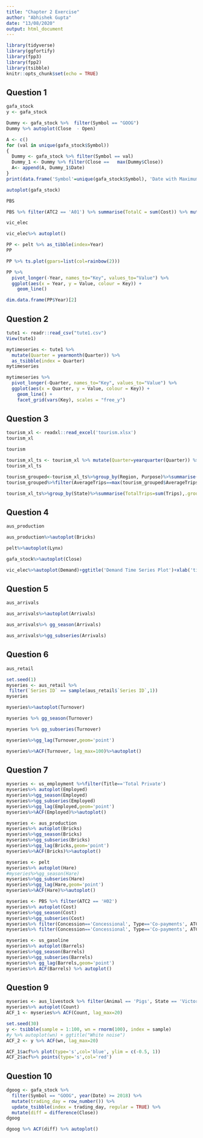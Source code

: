 ```yaml
---
title: "Chapter 2 Exercise"
author: "Abhishek Gupta"
date: "13/08/2020"
output: html_document
---
```


```r
library(tidyverse)
library(ggfortify)
library(fpp3)
library(fpp2)
library(tsibble)
knitr::opts_chunk$set(echo = TRUE)
```

## Question 1
```r
gafa_stock
y <- gafa_stock
```
```r
Dummy <- gafa_stock %>%  filter(Symbol == "GOOG")
Dummy %>% autoplot(Close  - Open)
```
```r
A <- c()
for (val in unique(gafa_stock$Symbol))
{
  Dummy <- gafa_stock %>% filter(Symbol == val)
  Dummy_1 <- Dummy %>% filter(Close ==   max(Dummy$Close))
  A<- append(A, Dummy_1$Date)
}
print(data.frame('Symbol'=unique(gafa_stock$Symbol), 'Date with Maximum Closing'=A))

```
```r
autoplot(gafa_stock)
```
```r
PBS
```
```r
PBS %>% filter(ATC2 == 'A01') %>% summarise(TotalC = sum(Cost)) %>% mutate(TotalCost = TotalC/1e6) %>% autoplot(TotalCost)
```
```r
vic_elec
```
```r
vic_elec%>% autoplot()
```

```r
PP <- pelt %>% as_tibble(index=Year)
PP
```
```r
PP %>% ts.plot(gpars=list(col=rainbow(2)))
```
```r
PP %>%
  pivot_longer(-Year, names_to="Key", values_to="Value") %>%
  ggplot(aes(x = Year, y = Value, colour = Key)) +
    geom_line() 
```

```r
dim.data.frame(PP$Year)[2]
```
## Question 2

```r
tute1 <- readr::read_csv("tute1.csv")
View(tute1)
```

```r
mytimeseries <- tute1 %>%
  mutate(Quarter = yearmonth(Quarter)) %>%
  as_tsibble(index = Quarter)
mytimeseries
```
```r
mytimeseries %>%
  pivot_longer(-Quarter, names_to="Key", values_to="Value") %>%
  ggplot(aes(x = Quarter, y = Value, colour = Key)) +
    geom_line() +
    facet_grid(vars(Key), scales = "free_y")
```

## Question 3
```r

tourism_xl <- readxl::read_excel('tourism.xlsx')
tourism_xl
```
```r
tourism
```


```r
tourism_xl_ts <- tourism_xl %>% mutate(Quarter=yearquarter(Quarter)) %>% as_tibble(index=Quarter)
tourism_xl_ts
```
```r
tourism_grouped<-tourism_xl_ts%>%group_by(Region, Purpose)%>%summarise(AverageTrips=mean(Trips),.groups='keep')
tourism_grouped%>%filter(AverageTrips==max(tourism_grouped$AverageTrips))
```
```r
tourism_xl_ts%>%group_by(State)%>%summarise(TotalTrips=sum(Trips),.groups='keep')
```

## Question 4

```r
aus_production
```
```r
aus_production%>%autoplot(Bricks)
```
```r
pelt%>%autoplot(Lynx)
```
```r
gafa_stock%>%autoplot(Close)
```
```r
vic_elec%>%autoplot(Demand)+ggtitle('Demand Time Series Plot')+xlab('time')+ylab('Half Hourly Demand')
```

## Question 5
```r
aus_arrivals
```
```r
aus_arrivals%>%autoplot(Arrivals)
```
```r
aus_arrivals%>% gg_season(Arrivals)
```

```r
aus_arrivals%>%gg_subseries(Arrivals)
```

## Question 6
```r
aus_retail
```

```r
set.seed(1)
myseries <- aus_retail %>%
 filter(`Series ID` == sample(aus_retail$`Series ID`,1))
myseries
```
```r
myseries%>%autoplot(Turnover)
```
```r
myseries %>% gg_season(Turnover) 
```

```r
myseries %>% gg_subseries(Turnover)
```
```r
myseries%>%gg_lag(Turnover,geom='point')
```
```r
myseries%>%ACF(Turnover, lag_max=100)%>%autoplot()
```
## Question 7

```r
myseries <- us_employment %>%filter(Title=='Total Private')
myseries%>% autoplot(Employed)
myseries%>%gg_season(Employed)
myseries%>%gg_subseries(Employed)
myseries%>%gg_lag(Employed,geom='point')
myseries%>%ACF(Employed)%>%autoplot()
```
```r
myseries <- aus_production
myseries%>% autoplot(Bricks)
myseries%>%gg_season(Bricks)
myseries%>%gg_subseries(Bricks)
myseries%>%gg_lag(Bricks,geom='point')
myseries%>%ACF(Bricks)%>%autoplot()

```
```r
myseries <- pelt
myseries%>% autoplot(Hare)
#myseries%>%gg_season(Hare)
myseries%>%gg_subseries(Hare)
myseries%>%gg_lag(Hare,geom='point')
myseries%>%ACF(Hare)%>%autoplot()
```
```r
myseries <- PBS %>% filter(ATC2 == 'H02')
myseries%>% autoplot(Cost)
myseries%>%gg_season(Cost)
myseries%>%gg_subseries(Cost)
myseries%>% filter(Concession=='Concessional', Type=='Co-payments', ATC1=='H') %>%gg_lag(Cost,geom='point')
myseries%>% filter(Concession=='Concessional', Type=='Co-payments', ATC1=='H') %>% ACF(Cost) %>% autoplot()
```
```r
myseries <- us_gasoline
myseries%>% autoplot(Barrels)
myseries%>%gg_season(Barrels)
myseries%>%gg_subseries(Barrels)
myseries%>% gg_lag(Barrels,geom='point')
myseries%>% ACF(Barrels) %>% autoplot()
```

## Question 9
```r
myseries <- aus_livestock %>% filter(Animal == 'Pigs', State == 'Victoria', year(Month) >= 1990, year(Month) <= 1995)
myseries%>% autoplot(Count)
ACF_1 <- myseries%>% ACF(Count, lag_max=20)

set.seed(30)
y <- tsibble(sample = 1:100, wn = rnorm(100), index = sample)
#y %>% autoplot(wn) + ggtitle("White noise")
ACF_2 <- y %>% ACF(wn, lag_max=20)

ACF_1$acf%>% plot(type='s',col='blue', ylim = c(-0.5, 1))
ACF_2$acf%>% points(type='s',col='red')
```

## Question 10

```r
dgoog <- gafa_stock %>%
  filter(Symbol == "GOOG", year(Date) >= 2018) %>%
  mutate(trading_day = row_number()) %>%
  update_tsibble(index = trading_day, regular = TRUE) %>%
  mutate(diff = difference(Close))
dgoog
```

```r
dgoog %>% ACF(diff) %>% autoplot()
```


